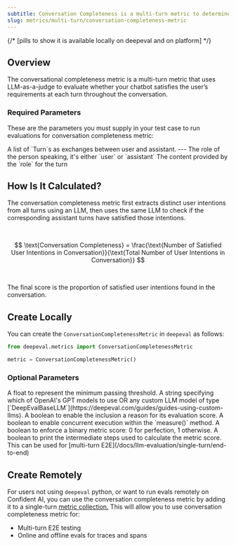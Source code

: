 ```yaml
---
subtitle: Conversation Completeness is a multi-turn metric to determine if a conversation is complete.
slug: metrics/multi-turn/conversation-completeness-metric
---
```


{/* [pills to show it is available locally on deepeval and on platform] */}

## Overview

The conversational completeness metric is a multi-turn metric that uses LLM-as-a-judge to evaluate whether your chatbot satisfies the user’s requirements at each turn throughout the conversation.

### Required Parameters

These are the parameters you must supply in your test case to run evaluations for conversation completeness metric:

<ParamField path="turns" type="list of Turn" required>
  A list of `Turn`s as exchanges between user and assistant.
  <Card title="Parameters of `Turn`:">
    ---
    <ParamField path="role" type="user | assistant" required>
      The role of the person speaking, it's either `user` or `assistant`
    </ParamField>
    <ParamField path="content" type="string" required>
      The content provided by the `role` for the turn
    </ParamField>
  </Card>
</ParamField>

## How Is It Calculated?

The conversation completeness metric first extracts distinct user intentions from all turns using an LLM, then uses the same LLM to check if the corresponding assistant turns have satisfied those intentions.

<br />

$$
\text{Conversation Completeness} = \frac{\text{Number of Satisfied User Intentions in Conversation}}{\text{Total Number of User Intentions in Conversation}}
$$

<br />

The final score is the proportion of satisfied user intentions found in the conversation.

## Create Locally

You can create the `ConversationCompletenessMetric` in `deepeval` as follows:

```python
from deepeval.metrics import ConversationCompletenessMetric

metric = ConversationCompletenessMetric()
```

### Optional Parameters

<ParamField path="threshold" type="number" default={0.5}>
  A float to represent the minimum passing threshold.
</ParamField>
<ParamField path="model" type="string | Object" default="gpt-4.1">
  A string specifying which of OpenAI's GPT models to use OR any custom LLM
  model of type
  [`DeepEvalBaseLLM`](https://deepeval.com/guides/guides-using-custom-llms).
</ParamField>
<ParamField path="include_reason" type="boolean" default={"true"}>
  A boolean to enable the inclusion a reason for its evaluation score.
</ParamField>
<ParamField path="async_mode" type="boolean" default={"true"}>
  A boolean to enable concurrent execution within the `measure()` method.
</ParamField>
<ParamField path="strict_mode" type="boolean" default={"false"}>
  A boolean to enforce a binary metric score: 0 for perfection, 1 otherwise.
</ParamField>
<ParamField path="verbose_mode" type="boolean" default={"false"}>
  A boolean to print the intermediate steps used to calculate the metric score.
</ParamField>

<Success>
  This can be used for [multi-turn
  E2E](/docs/llm-evaluation/single-turn/end-to-end)
</Success>

## Create Remotely

For users not using `deepeval` python, or want to run evals remotely on Confident AI, you can use the conversation completeness metric by adding it to a single-turn [metric collection.](/metrics/metric-collections) This will allow you to use conversation completeness metric for:

- Multi-turn E2E testing
- Online and offline evals for traces and spans

